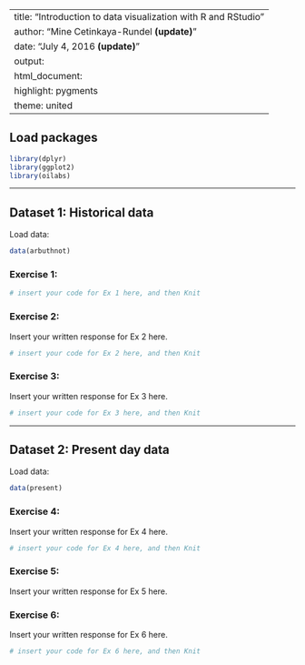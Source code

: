 
---
title: "Introduction to data visualization with R and RStudio"
author: "Mine Cetinkaya-Rundel **(update)**"
date: "July 4, 2016 **(update)**"
output: 
  html_document: 
    highlight: pygments
    theme: united
---

## Load packages

```r
library(dplyr)
library(ggplot2)
library(oilabs)
```

* * *

## Dataset 1: Historical data

Load data:

```r
data(arbuthnot)
```

### Exercise 1:

```r
# insert your code for Ex 1 here, and then Knit
```


### Exercise 2:

Insert your written response for Ex 2 here.

```r
# insert your code for Ex 2 here, and then Knit
```


### Exercise 3:

Insert your written response for Ex 3 here.

```r
# insert your code for Ex 3 here, and then Knit
```


* * *

## Dataset 2: Present day data

Load data:

```r
data(present)
```

### Exercise 4:

Insert your written response for Ex 4 here.

```r
# insert your code for Ex 4 here, and then Knit
```

### Exercise 5:

Insert your written response for Ex 5 here.


### Exercise 6:

Insert your written response for Ex 6 here.

```r
# insert your code for Ex 6 here, and then Knit
```

